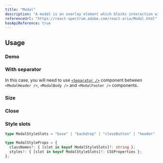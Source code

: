 ```yaml
---
title: "Modal"
description: "A modal is an overlay element which blocks interaction with elements outside it."
referenceUrl: "https://react-spectrum.adobe.com/react-aria/Modal.html"
hasApiReference: true
---
```


## Usage

### Demo

<ComponentPreview slug="modal/demo" />

### With separator

In this case, you will need to use [`<Separator />`](/docs/components/separator) component between `<ModalHeader />`, `<ModalBody />` and `<ModalFooter />` components.

<ComponentPreview slug="modal/withSeparator" />

### Size

<ComponentPreview slug="modal/size" />

### Close

<ComponentPreview slug="modal/close" />

### Style slots

```ts
type ModalStyleSlots = "base" | "backdrop" | "closeButton" | "header" | "body" | "footer" | "heading" | "buttons";

type ModalStyleProps = {
  classNames?: { [slot in keyof ModalStyleSlots]?: string };
  styles?: { [slot in keyof ModalStyleSlots]?: CSSProperties };
};
```

<ComponentPreview slug="modal/styleSlots" />
